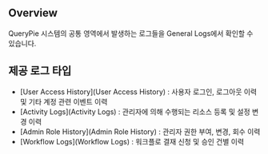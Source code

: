 ## Overview

QueryPie 시스템의 공통 영역에서 발생하는 로그들을 General Logs에서 확인할 수 있습니다.

## 제공 로그 타입

* [User Access History](User Access History) : 사용자 로그인, 로그아웃 이력 및 기타 계정 관련 이벤트 이력
* [Activity Logs](Activity Logs) : 관리자에 의해 수행되는 리소스 등록 및 설정 변경 이력
* [Admin Role History](Admin Role History) : 관리자 권한 부여, 변경, 회수 이력
* [Workflow Logs](Workflow Logs) : 워크플로 결재 신청 및 승인 건별 이력
